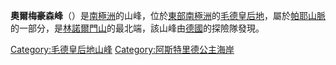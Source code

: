 {{Unreferenced|time=2016-11-18T12:20:43+00:00}}
{{coord|72|1|S|14|38|E|display=title}}

'''奧爾梅豪森峰'''（{{lang-en|Ormehausen Peak}}）是[[南極洲|南極洲]]的山峰，位於[[東部南極洲|東部南極洲]]的[[毛德皇后地|毛德皇后地]]，屬於[[帕耶山脈|帕耶山脈]]的一部分，是[[林諾爾門山|林諾爾門山]]的最北端，該山峰由[[德國|德國]]的探險隊發現。

{{DEFAULTSORT:Ormehausen Peak}}
[[Category:毛德皇后地山峰|Category:毛德皇后地山峰]]
[[Category:阿斯特里德公主海岸|Category:阿斯特里德公主海岸]]


{{PrincessAstridCoast-geo-stub}}
